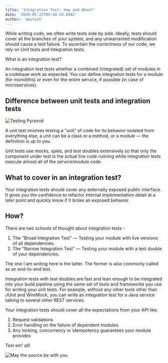 ```yaml
---
title: 'Integration Test: How and When?'
date: '2020-05-22T09:40:54.898Z'
author: 'amitosh'
---
```


While writing code, we often write tests side by side. Ideally, tests should cover all the branches of your system, and any unwarranted modification should cause a test failure. To ascertain the correctness of our code, we rely on Unit tests and Integration tests.

What is an integration test?

An integration test tests whether a combined (integrated) set of modules in a codebase work as expected. You can define integration tests for a module (for monoliths) or even for the entire service, if possible (in case of microservices).

## Difference between unit tests and integration tests

![Testing Pyramid](../img/testing_pyramid.png)

A unit test involves testing a "unit" of code for its behavior isolated from everything else; a unit can be a class or a method, or a module &mdash; the definition is up to you.

Unit tests use mocks, spies, and test doubles extensively so that only the component under test is the actual live code running while integration tests execute almost all of the service/module code.

## What to cover in an integration test?

Your integration tests should cover any externally exposed public interface. It gives you the confidence to refactor internal implementation detail at a later point and quickly know if it broke an exposed behavior.

## How?

There are two schools of thought about integration tests -

1. The "Broad Integration Test" &mdash; Testing your module with live versions of all dependencies.
2. The "Narrow Integration Test" &mdash; Testing your module with a test double of your dependencies.

The one I am writing here is the latter. The former is also commonly called as an end-to-end test.

Integration tests with test doubles are fast and lean enough to be integrated into your build pipeline using the same set of tools and frameworks you use for writing your unit tests. For example, without any other tools other than JUnit and WireMock, you can write an integration test for a Java service talking to several other REST services.

Your integration tests should cover all the expectations from your API like:

1. Request validations
2. Error handling on the failure of dependent modules
3. Any locking, concurrency or idempotency guarantees your module provides

Test em' all!

![May the source be with you](../img/may_the_source_be_with_you.png)
